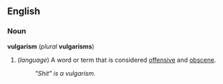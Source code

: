 ==English==
===Noun===
'''vulgarism''' (''plural'' '''vulgarisms''')

#(''language'') A word or term that is considered [[offensive]] and [[obscene]].
#:''"Shit" is a vulgarism.''